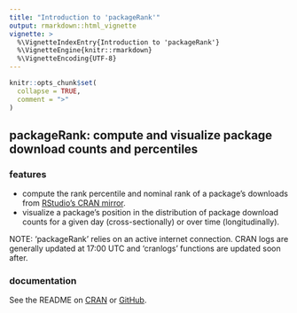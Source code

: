 ```yaml
---
title: "Introduction to 'packageRank'"
output: rmarkdown::html_vignette
vignette: >
  %\VignetteIndexEntry{Introduction to 'packageRank'}
  %\VignetteEngine{knitr::rmarkdown}
  %\VignetteEncoding{UTF-8}
---
```


```r
knitr::opts_chunk$set(
  collapse = TRUE,
  comment = ">"
)
```

## packageRank: compute and visualize package download counts and percentiles

### features

* compute the rank percentile and nominal rank of a package's downloads from [RStudio's CRAN mirror](http://cran-logs.rstudio.com).
* visualize a package's position in the distribution of package download counts for a given day (cross-sectionally) or over time (longitudinally).

NOTE: 'packageRank' relies on an active internet connection. CRAN logs are generally updated at 17:00 UTC and 'cranlogs' functions are updated soon after.

### documentation

See the README on [CRAN](https://CRAN.R-project.org/package=packageRank) or [GitHub](https://github.com/lindbrook/packageRank).
